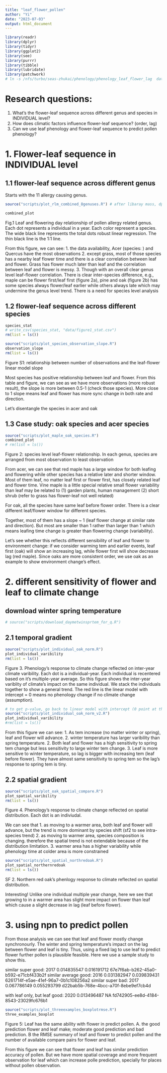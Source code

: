 ```yaml
---
title: "leaf_flower_pollen"
author: "Yi"
date: "2023-07-03"
output: html_document
---
```


```r
library(readr)
library(dplyr)
library(tidyr)
library(ggplot2)
library(see)
library(purrr)
library(tibble)
library(lubridate)
library(patchwork)
# ln -s /nfs/turbo/seas-zhukai/phenology/phenology_leaf_flower_lag  data
```

# Research questions:
1. What's the flower-leaf sequence across different genus and species in INDIVIDUAL level?
2. How does climatic factors influence flower-leaf sequence? (order, lag)
3. Can we use leaf phenology and flower-leaf sequence to predict pollen phenology?

# 1. Flower-leaf sequence in INDIVIDUAL level

## 1.1 flower-leaf sequence across different genus
Starts with the 11 allergy causing genus.

```r
source("scripts/plot_rlm_combined_8genuses.R") # after libaray mass, dplyr::select is masked
```

```r
combined_plot
```

Fig.1 Leaf and flowering day relationship of pollen allergy related genus. Each dot represents a individual in a year. Each color represent a species. The wide black line represents the total dots robust linear regression. The thin black line is the 1:1 line.

From this figure, we can see:
1. the data availability, Acer (species: ) and Quercus have the most observations
2. except grass, most of those species has a nearby leaf flower time and there is a clear correlation between leaf and flower. Grass has flower much later than leaf and the correlation between leaf and flower is messy.
3. Though with an overall clear genus level leaf-flower correlation. There is clear inter-species difference, e.g., maple can be flower first/leaf first (figure 2a), pine and oak (figure 2b) has some species always flower/leaf earlier while others always late which may undermine the genus level trend. There is a need for species level analysis

## 1.2 flower-leaf sequence across different species
```r
species_stat
# write_csv(species_stat, "data/figure1_stat.csv")
rm(list = ls())
```

```r
source("scripts/plot_species_observation_slope.R") 
observation_slope
rm(list = ls())
```

Figure S1: relationship between number of observations and the leaf-flower linear model slope


Most species has positive relationship between leaf and flower. From this table and figure, we can see as we have more observations (more robust result), the slope is more between 0.5-1 (check those species). More close to 1 slope means leaf and flower has more sync change in both rate and direction. 


Let's disentangle the species in acer and oak

## 1.3 Case study: oak species and acer species
```r
source("scripts/plot_maple_oak_species.R") 
combined_plot
# rm(list = ls())
```

Figure 2: species level leaf-flower relationship. In each genus, species are arranged from most observation to least observation


From acer, we can see that red maple has a large window for both leafing and flowering while other species has a relative later and shorter window. Most of them leaf, no matter leaf first or flower first, has closely related leaf and flower time. Vine maple is a little special relative small flower variability than leaf may be related to (1) garden plants, human management (2) short shrub (refer to grass has flower-leaf not well related)

For oak, all the species have same leaf before flower order.  There is a clear different leaf/flower window for different species.

Together, most of them has a slope ~ 1 (leaf flower change at similar rate and direction). But most are smaller than 1 rather than larger than 1 which means leafing time change is greater than flowering change (variability). 

Let's see whether this reflects different sensibility of leaf and flower to environment change: if we consider warming tem and earlier events, leaf first (oak) will show an increasing lag, while flower first will show decrease lag (red maple). Since oaks are more consistent order, we use oak as an example to show environment change's effect.


# 2. different sensitivity of flower and leaf to climate change

## download winter spring temperature
```r
# source("scripts/download_daymetwinsprtem_for_q.R")
```

## 2.1 temporal gradient
```r
source("scripts/plot_individual_oak_norm.R")
plot_individual_varibility
rm(list = ls())
```

Figure 3. Phenology's response to climate change reflected on inter-year climate varibility. Each dot is a individual-year. Each individual is recentered based on it's multiple-year average. So this figure shows the inter-year variblity of climate's impact on the same individual. We stack the individuals together to show a general trend. The red line is the linear model with intercept = 0 means no phenology change if no climate change (assumption).

```r
# to get p-value, go back to linear model with intercept (0 point at the center may affet the intercept, so delete if only 1 observation)
source("scripts/plot_individual_oak_norm_v2.R")
plot_individual_varibility
#rm(list = ls())
```

From this figure we can see:
1. As tem increase (no matter winter or spring), leaf and flower will advance.
2. winter temperature has larger varibility than spring temperature. 
2. Both leaf and flower has a high sensitivity to spring tem change but less sensitivity to large winter tem change.
3. Leaf is more sensitive to winter temperature, so lag is bigger with increasing tem (leaf before flower). They have almost same sensitivity to spring tem so the lag's response to spring tem is tiny. 


## 2.2 spatial gradient
```r
source("scripts/plot_oak_spatial_compare.R")
plot_spatial_varibility
rm(list = ls())
```

Figure 4. Phenology's response to climate change reflected on spatial distribution. Each dot is an indiviudal.

We can see that 
1. as moving to a warmer area, both leaf and flower will advance, but the trend is more dominant by species shift (sf2 to see intra-species trend)
2. as moving to warmer area, species composition is changing. therefore the spatial trend is not extendable because of the distribution limitation.
3. warmer area has a higher variability while phenology time at colder area is more constrained


```r
source("scripts/plot_spatial_northredoak.R")
plot_spatial_northernredoak
rm(list = ls())
```

SF 2. Northern red oak's phenlogy response to climate reflected on spatial distribution. 

Interesting! Unlike one individual multiple year change, here we see that growing to in a warmer area has slight more impact on flower than leaf which cause a slight decrease in lag (leaf before flower). 


# 3. using npn to predict pollen

From those analysis we can see that leaf and flower mostly change synchronourly. The winter and spring temperature's impact on the lag between flower and leaf is tiny. Thus, using a fixed lag to use leaf to predict flower further pollen is plausible feasible. Here we use a sample study to show this.


similar super good: 2017	0.014835547	0.016191712	67e7f6ab-b262-45a0-b592-e71cbf433b2f
similar average good: 2016	0.031382947	0.039839431	6261714f-e5ae-41ef-96a7-0b1c108256a2
similar super bad: 2017	0.067786149	0.055293799	d22bab5b-768e-4bcc-a70f-8ebe9ef7cb4d

with leaf only, but leaf good: 2020	0.013496487	NA	fd742905-ee8d-4184-8543-23029fc676b1

```r
source("scripts/plot_threeexamples_boxplotrmse.R")
three_examples_boxplot
```

Figure 5: Leaf has the same ability with flower in predict pollen. A. the good prediction flower and leaf make; moderate good prediction and bad prediction. B the RMSE summary of leaf and flower to predict pollen and the number of available compare pairs for flower and leaf.

From this figure we can see that flower and leaf has similar prediction accuracy of pollen. But we have more spatial coverage and more frequent observation for leaf which can increase polle prediction, specially for places without pollen observation.

